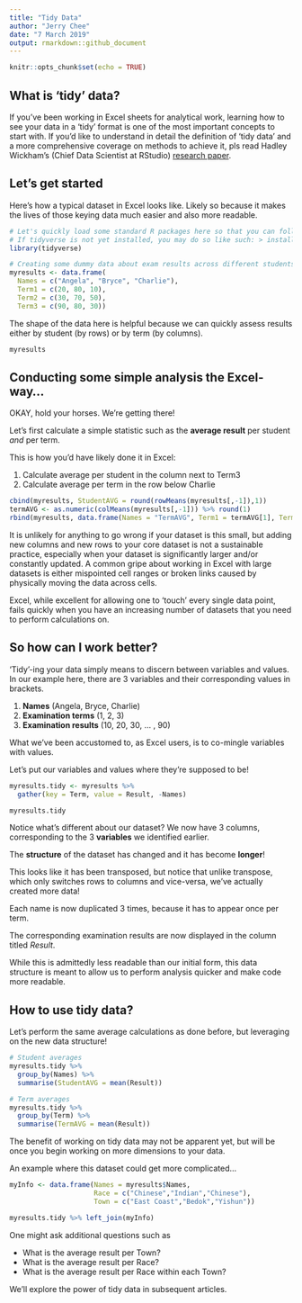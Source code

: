 ---
title: "Tidy Data"
author: "Jerry Chee"
date: "7 March 2019"
output: rmarkdown::github_document
---

```{r setup, include=FALSE}
knitr::opts_chunk$set(echo = TRUE)
```

## What is 'tidy' data?

If you've been working in Excel sheets for analytical work, learning how to see your data in a 'tidy' format is one of the most important concepts to start with. If you'd like to understand in detail the definition of 'tidy data' and a more comprehensive coverage on methods to achieve it, pls read Hadley Wickham's (Chief Data Scientist at RStudio) [research paper](https://vita.had.co.nz/papers/tidy-data.pdf).

## Let's get started

Here's how a typical dataset in Excel looks like. Likely so because it makes the lives of those keying data much easier and also more readable.

```{r, message = FALSE}
# Let's quickly load some standard R packages here so that you can follow this article. 
# If tidyverse is not yet installed, you may do so like such: > install.packages('tidyverse')
library(tidyverse)

# Creating some dummy data about exam results across different students and terms
myresults <- data.frame(
  Names = c("Angela", "Bryce", "Charlie"),
  Term1 = c(20, 80, 10),
  Term2 = c(30, 70, 50),
  Term3 = c(90, 80, 30))
```
The shape of the data here is helpful because we can quickly assess results either by student (by rows) or by term (by columns).
```{r}
myresults

```

## Conducting some simple analysis the Excel-way...

OKAY, hold your horses. We're getting there!

Let's first calculate a simple statistic such as the **average result** per student *and* per term. 

This is how you'd have likely done it in Excel:

1. Calculate average per student in the column next to Term3
2. Calculate average per term in the row below Charlie

```{r, echo = FALSE}
cbind(myresults, StudentAVG = round(rowMeans(myresults[,-1]),1))
termAVG <- as.numeric(colMeans(myresults[,-1])) %>% round(1)
rbind(myresults, data.frame(Names = "TermAVG", Term1 = termAVG[1], Term2 = termAVG[2], Term3 = termAVG[3]))
```

It is unlikely for anything to go wrong if your dataset is this small, but adding new columns and new rows to your core dataset is not a sustainable practice, especially when your dataset is significantly larger and/or constantly updated. A common gripe about working in Excel with large datasets is either mispointed cell ranges or broken links caused by physically moving the data across cells.

Excel, while excellent for allowing one to 'touch' every single data point, fails quickly when you have an increasing number of datasets that you need to perform calculations on.

## So how can I work better?

'Tidy'-ing your data simply means to discern between variables and values. In our example here, there are 3 variables and their corresponding values in brackets.

1. **Names** (Angela, Bryce, Charlie)
2. **Examination terms** (1, 2, 3)
3. **Examination results** (10, 20, 30, ... , 90)

What we've been accustomed to, as Excel users, is to co-mingle variables with values.

Let's put our variables and values where they're supposed to be!
```{r}
myresults.tidy <- myresults %>%
  gather(key = Term, value = Result, -Names)

myresults.tidy
```

Notice what's different about our dataset? We now have 3 columns, corresponding to the 3 **variables** we identified earlier.

The **structure** of the dataset has changed and it has become **longer**!

This looks like it has been transposed, but notice that unlike transpose, which only switches rows to columns and vice-versa, we've actually created more data!

Each name is now duplicated 3 times, because it has to appear once per term.

The corresponding examination results are now displayed in the column titled *Result*.

While this is admittedly less readable than our initial form, this data structure is meant to allow us to perform analysis quicker and make code more readable.


## How to use tidy data?

Let's perform the same average calculations as done before, but leveraging on the new data structure!

```{r}
# Student averages
myresults.tidy %>% 
  group_by(Names) %>%
  summarise(StudentAVG = mean(Result))

# Term averages
myresults.tidy %>% 
  group_by(Term) %>% 
  summarise(TermAVG = mean(Result))
```

The benefit of working on tidy data may not be apparent yet, but will be once you begin working on more dimensions to your data.

An example where this dataset could get more complicated...

```{r}
myInfo <- data.frame(Names = myresults$Names, 
                     Race = c("Chinese","Indian","Chinese"), 
                     Town = c("East Coast","Bedok","Yishun"))

myresults.tidy %>% left_join(myInfo)
```

One might ask additional questions such as

* What is the average result per Town?
* What is the average result per Race?
* What is the average result per Race within each Town?

We'll explore the power of tidy data in subsequent articles.